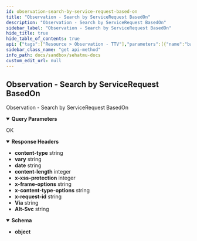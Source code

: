 ```yaml
---
id: observation-search-by-service-request-based-on
title: "Observation - Search by ServiceRequest BasedOn"
description: "Observation - Search by ServiceRequest BasedOn"
sidebar_label: "Observation - Search by ServiceRequest BasedOn"
hide_title: true
hide_table_of_contents: true
api: {"tags":["Resource > Observation - TTV"],"parameters":[{"name":"based-on","in":"query","schema":{"type":"string"},"example":"124dfb1f-b817-47d6-82ab-7bfed09e8594"},{"name":"subject","in":"query","schema":{"type":"integer"},"example":"100000030009"}],"responses":{"200":{"description":"OK","headers":{"content-type":{"schema":{"type":"string","example":"application/fhir+json;charset=utf-8"}},"vary":{"schema":{"type":"string","example":"Referer"}},"date":{"schema":{"type":"string","example":"Thu, 20 Oct 2022 15:23:34 GMT"}},"content-length":{"schema":{"type":"integer","example":"16189"}},"x-xss-protection":{"schema":{"type":"integer","example":"0"}},"x-frame-options":{"schema":{"type":"string","example":"SAMEORIGIN"}},"x-content-type-options":{"schema":{"type":"string","example":"nosniff"}},"x-request-id":{"schema":{"type":"string","example":"662abca0-82d6-4560-b736-8981ea6911c7"}},"Via":{"schema":{"type":"string","example":"1.1 google"}},"Alt-Svc":{"schema":{"type":"string","example":"h3=\":443\"; ma=2592000,h3-29=\":443\"; ma=2592000"}}},"content":{"application/json":{"schema":{"type":"object"},"example":{"entry":[{"fullUrl":"https://api-satusehat-dev.dto.kemkes.go.id/fhir-r4/v1/Observation/3eb4f1fb-8488-4b97-92b7-a121b49e221e","resource":{"basedOn":[{"reference":"ServiceRequest/124dfb1f-b817-47d6-82ab-7bfed09e8594"}],"category":[{"coding":[{"code":"laboratory","display":"Laboratory","system":"http://terminology.hl7.org/CodeSystem/observation-category"}]}],"code":{"coding":[{"code":"11477-7","display":"Microscopic observation [Identifier] in Sputum by Acid fast stain","system":"http://loinc.org"}]},"effectiveDateTime":"2021-07-02","encounter":{"reference":"Encounter/2823ed1d-3e3e-434e-9a5b-9c579d192787"},"id":"3eb4f1fb-8488-4b97-92b7-a121b49e221e","identifier":[{"system":"http://sys-ids.kemkes.go.id/observation/10000004","value":"O111111"}],"issued":"2022-08-07T15:30:10+01:00","meta":{"lastUpdated":"2022-09-27T06:15:25.832374+00:00","profile":["https://fhir.kemkes.go.id/r4/StructureDefinition/Observation|4.0.1"],"versionId":"MTY2NDI1OTMyNTgzMjM3NDAwMA"},"performer":[{"reference":"Practitioner/N10000001"},{"reference":"Organization/10000004"}],"resourceType":"Observation","specimen":{"reference":"Specimen/f3b2bd98-4385-4900-a6f2-65629fe970f2"},"status":"final","subject":{"reference":"Patient/100000030009"},"valueCodeableConcept":{"coding":[{"code":"260347006","display":"+","system":"http://snomed.info/sct"}]}},"search":{"mode":"match"}},{"fullUrl":"https://api-satusehat-dev.dto.kemkes.go.id/fhir-r4/v1/Observation/56819f05-28b9-43c2-b0d1-3785768aa886","resource":{"basedOn":[{"reference":"ServiceRequest/124dfb1f-b817-47d6-82ab-7bfed09e8594"}],"category":[{"coding":[{"code":"laboratory","display":"Laboratory","system":"http://terminology.hl7.org/CodeSystem/observation-category"}]}],"code":{"coding":[{"code":"11477-7","display":"Microscopic observation [Identifier] in Sputum by Acid fast stain","system":"http://loinc.org"}]},"effectiveDateTime":"2021-07-02","encounter":{"reference":"Encounter/2823ed1d-3e3e-434e-9a5b-9c579d192787"},"id":"56819f05-28b9-43c2-b0d1-3785768aa886","identifier":[{"system":"http://sys-ids.kemkes.go.id/observation/10000004","value":"O111111"}],"issued":"2022-08-07T15:30:10+01:00","meta":{"lastUpdated":"2022-09-22T05:57:13.931315+00:00","profile":["https://fhir.kemkes.go.id/r4/StructureDefinition/Observation|4.0.1"],"versionId":"MTY2MzgyNjIzMzkzMTMxNTAwMA"},"performer":[{"reference":"Practitioner/N10000001"},{"reference":"Organization/10000004"}],"referenceRange":[{"text":"Negative"}],"resourceType":"Observation","specimen":{"reference":"Specimen/f3b2bd98-4385-4900-a6f2-65629fe970f2"},"status":"final","subject":{"reference":"Patient/100000030009"},"valueCodeableConcept":{"coding":[{"code":"260347006","display":"+","system":"http://snomed.info/sct"}]}},"search":{"mode":"match"}},{"fullUrl":"https://api-satusehat-dev.dto.kemkes.go.id/fhir-r4/v1/Observation/ef7d436c-350c-42e2-9a4c-555f7b102d18","resource":{"basedOn":[{"reference":"ServiceRequest/124dfb1f-b817-47d6-82ab-7bfed09e8594"}],"category":[{"coding":[{"code":"laboratory","display":"Laboratory","system":"http://terminology.hl7.org/CodeSystem/observation-category"}]}],"code":{"coding":[{"code":"11477-7","display":"Microscopic observation [Identifier] in Sputum by Acid fast stain","system":"http://loinc.org"}]},"effectiveDateTime":"2021-07-02","encounter":{"reference":"Encounter/2823ed1d-3e3e-434e-9a5b-9c579d192787"},"id":"ef7d436c-350c-42e2-9a4c-555f7b102d18","identifier":[{"system":"http://sys-ids.kemkes.go.id/observation/10000004","value":"O111111"}],"issued":"2022-08-07T15:30:10+01:00","meta":{"lastUpdated":"2022-09-22T05:56:56.008487+00:00","profile":["https://fhir.kemkes.go.id/r4/StructureDefinition/Observation|4.0.1"],"versionId":"MTY2MzgyNjIxNjAwODQ4NzAwMA"},"performer":[{"reference":"Practitioner/N10000001"},{"reference":"Organization/10000004"}],"referenceRange":[{"text":"Negative"}],"resourceType":"Observation","specimen":{"reference":"Specimen/f3b2bd98-4385-4900-a6f2-65629fe970f2"},"status":"final","subject":{"reference":"Patient/100000030009"},"valueCodeableConcept":{"coding":[{"code":"260347006","display":"+","system":"http://snomed.info/sct"}]}},"search":{"mode":"match"}},{"fullUrl":"https://api-satusehat-dev.dto.kemkes.go.id/fhir-r4/v1/Observation/6e576b81-36af-4c38-b2a7-09959277f2ad","resource":{"basedOn":[{"reference":"ServiceRequest/124dfb1f-b817-47d6-82ab-7bfed09e8594"}],"category":[{"coding":[{"code":"laboratory","display":"Laboratory","system":"http://terminology.hl7.org/CodeSystem/observation-category"}]}],"code":{"coding":[{"code":"11477-7","display":"Microscopic observation [Identifier] in Sputum by Acid fast stain","system":"http://loinc.org"}]},"effectiveDateTime":"2021-07-02","encounter":{"reference":"Encounter/2823ed1d-3e3e-434e-9a5b-9c579d192787"},"id":"6e576b81-36af-4c38-b2a7-09959277f2ad","identifier":[{"system":"http://sys-ids.kemkes.go.id/observation/10000004","value":"O111111"}],"issued":"2022-08-07T15:30:10+01:00","meta":{"lastUpdated":"2022-09-22T05:54:42.212380+00:00","profile":["https://fhir.kemkes.go.id/r4/StructureDefinition/Observation|4.0.1"],"versionId":"MTY2MzgyNjA4MjIxMjM4MDAwMA"},"performer":[{"reference":"Practitioner/N10000001"},{"reference":"Organization/10000004"}],"referenceRange":[{"text":"-"}],"resourceType":"Observation","specimen":{"reference":"Specimen/f3b2bd98-4385-4900-a6f2-65629fe970f2"},"status":"final","subject":{"reference":"Patient/100000030009"},"valueCodeableConcept":{"coding":[{"code":"260347006","display":"+","system":"http://snomed.info/sct"}]}},"search":{"mode":"match"}},{"fullUrl":"https://api-satusehat-dev.dto.kemkes.go.id/fhir-r4/v1/Observation/4aa82524-42ac-4a10-89d8-5f805e7005c6","resource":{"basedOn":[{"reference":"ServiceRequest/124dfb1f-b817-47d6-82ab-7bfed09e8594"}],"category":[{"coding":[{"code":"laboratory","display":"Laboratory","system":"http://terminology.hl7.org/CodeSystem/observation-category"}]}],"code":{"coding":[{"code":"11477-7","display":"Microscopic observation [Identifier] in Sputum by Acid fast stain","system":"http://loinc.org"}]},"effectiveDateTime":"2021-07-02","encounter":{"reference":"Encounter/2823ed1d-3e3e-434e-9a5b-9c579d192787"},"id":"4aa82524-42ac-4a10-89d8-5f805e7005c6","identifier":[{"system":"http://sys-ids.kemkes.go.id/observation/10000004","value":"O111111"}],"issued":"2022-08-07T15:30:10+01:00","meta":{"lastUpdated":"2022-09-22T05:24:01.719821+00:00","profile":["https://fhir.kemkes.go.id/r4/StructureDefinition/Observation|4.0.1"],"versionId":"MTY2MzgyNDI0MTcxOTgyMTAwMA"},"performer":[{"reference":"Practitioner/N10000001"},{"reference":"Organization/10000004"}],"resourceType":"Observation","specimen":{"reference":"Specimen/f3b2bd98-4385-4900-a6f2-65629fe970f2"},"status":"final","subject":{"reference":"Patient/100000030009"},"valueCodeableConcept":{"coding":[{"code":"260347006","display":"+","system":"http://snomed.info/sct"}]}},"search":{"mode":"match"}},{"fullUrl":"https://api-satusehat-dev.dto.kemkes.go.id/fhir-r4/v1/Observation/ddc97647-2f90-4083-903a-9c355e8bb191","resource":{"basedOn":[{"reference":"ServiceRequest/124dfb1f-b817-47d6-82ab-7bfed09e8594"}],"category":[{"coding":[{"code":"laboratory","display":"Laboratory","system":"http://terminology.hl7.org/CodeSystem/observation-category"}]}],"code":{"coding":[{"code":"11477-7","display":"Microscopic observation [Identifier] in Sputum by Acid fast stain","system":"http://loinc.org"}]},"effectiveDateTime":"2021-07-02","encounter":{"reference":"Encounter/2823ed1d-3e3e-434e-9a5b-9c579d192787"},"id":"ddc97647-2f90-4083-903a-9c355e8bb191","identifier":[{"system":"http://sys-ids.kemkes.go.id/observation/10000004","value":"O111111"}],"issued":"2022-08-07T15:30:10+01:00","meta":{"lastUpdated":"2022-09-22T04:46:50.498931+00:00","profile":["https://fhir.kemkes.go.id/r4/StructureDefinition/Observation|4.0.1"],"versionId":"MTY2MzgyMjAxMDQ5ODkzMTAwMA"},"performer":[{"reference":"Practitioner/N10000001"},{"reference":"Organization/10000004"}],"referenceRange":[{"high":{"code":"mg/dL","system":"http://unitsofmeasure.org","unit":"mg/dL","value":200}}],"resourceType":"Observation","specimen":{"reference":"Specimen/f3b2bd98-4385-4900-a6f2-65629fe970f2"},"status":"final","subject":{"reference":"Patient/100000030009"},"valueCodeableConcept":{"coding":[{"code":"260347006","display":"+","system":"http://snomed.info/sct"}]}},"search":{"mode":"match"}},{"fullUrl":"https://api-satusehat-dev.dto.kemkes.go.id/fhir-r4/v1/Observation/94f04994-62aa-40ef-9615-0974e4eb9253","resource":{"basedOn":[{"reference":"ServiceRequest/124dfb1f-b817-47d6-82ab-7bfed09e8594"}],"category":[{"coding":[{"code":"laboratory","display":"Laboratory","system":"http://terminology.hl7.org/CodeSystem/observation-category"}]}],"code":{"coding":[{"code":"11477-7","display":"Microscopic observation [Identifier] in Sputum by Acid fast stain","system":"http://loinc.org"}]},"effectiveDateTime":"2021-07-02","encounter":{"reference":"Encounter/2823ed1d-3e3e-434e-9a5b-9c579d192787"},"id":"94f04994-62aa-40ef-9615-0974e4eb9253","identifier":[{"system":"http://sys-ids.kemkes.go.id/observation/10000004","value":"O111111"}],"issued":"2022-08-07T15:30:10+01:00","meta":{"lastUpdated":"2022-09-06T03:31:27.493104+00:00","profile":["https://fhir.kemkes.go.id/r4/StructureDefinition/Observation|4.0.1"],"versionId":"MTY2MjQzNTA4NzQ5MzEwNDAwMA"},"performer":[{"reference":"Practitioner/N10000001"},{"reference":"Organization/10000004"}],"resourceType":"Observation","specimen":{"reference":"Specimen/f3b2bd98-4385-4900-a6f2-65629fe970f2"},"status":"final","subject":{"reference":"Patient/100000030009"},"valueCodeableConcept":{"coding":[{"code":"260347006","display":"+","system":"http://snomed.info/sct"}]}},"search":{"mode":"match"}}],"resourceType":"Bundle","total":7,"type":"searchset"}}}}},"description":"Observation - Search by ServiceRequest BasedOn","method":"get","path":"/Observation","servers":[{"url":"https://istanbul.muhammadiyah.or.id/","description":"Sandbox environment server"}],"securitySchemes":{"bearerAuth":{"type":"http","scheme":"bearer"}},"info":{"title":"SehatMu Docs","version":"1.0.0"},"postman":{"name":"Observation - Search by ServiceRequest BasedOn","description":{"type":"text/plain"},"url":{"path":["Observation"],"host":["{{baseUrl}}"],"query":[{"disabled":false,"key":"based-on","value":""},{"disabled":false,"key":"subject","value":""}],"variable":[]},"header":[{"key":"Accept","value":"application/json"}],"method":"GET"}}
sidebar_class_name: "get api-method"
info_path: docs/sandbox/sehatmu-docs
custom_edit_url: null
---
```



## Observation - Search by ServiceRequest BasedOn



Observation - Search by ServiceRequest BasedOn

<details style={{"marginBottom":"1rem"}} data-collapsed={false} open={true}><summary style={{}}><strong>Query Parameters</strong></summary><div><ul><ParamsItem className={"paramsItem"} param={{"name":"based-on","in":"query","schema":{"type":"string"},"example":"124dfb1f-b817-47d6-82ab-7bfed09e8594"}}></ParamsItem><ParamsItem className={"paramsItem"} param={{"name":"subject","in":"query","schema":{"type":"integer"},"example":"100000030009"}}></ParamsItem></ul></div></details><div><ApiTabs><TabItem label={"200"} value={"200"}><div>

OK

</div><details style={{"textAlign":"left","marginBottom":"1rem"}} data-collaposed={true} open={false}><summary style={{}}><strong>Response Headers</strong></summary><ul style={{"marginLeft":"1rem"}}><li className={"schemaItem"}><summary style={{}}><strong>content-type</strong><span style={{"opacity":"0.6"}}> string</span></summary><div></div></li><li className={"schemaItem"}><summary style={{}}><strong>vary</strong><span style={{"opacity":"0.6"}}> string</span></summary><div></div></li><li className={"schemaItem"}><summary style={{}}><strong>date</strong><span style={{"opacity":"0.6"}}> string</span></summary><div></div></li><li className={"schemaItem"}><summary style={{}}><strong>content-length</strong><span style={{"opacity":"0.6"}}> integer</span></summary><div></div></li><li className={"schemaItem"}><summary style={{}}><strong>x-xss-protection</strong><span style={{"opacity":"0.6"}}> integer</span></summary><div></div></li><li className={"schemaItem"}><summary style={{}}><strong>x-frame-options</strong><span style={{"opacity":"0.6"}}> string</span></summary><div></div></li><li className={"schemaItem"}><summary style={{}}><strong>x-content-type-options</strong><span style={{"opacity":"0.6"}}> string</span></summary><div></div></li><li className={"schemaItem"}><summary style={{}}><strong>x-request-id</strong><span style={{"opacity":"0.6"}}> string</span></summary><div></div></li><li className={"schemaItem"}><summary style={{}}><strong>Via</strong><span style={{"opacity":"0.6"}}> string</span></summary><div></div></li><li className={"schemaItem"}><summary style={{}}><strong>Alt-Svc</strong><span style={{"opacity":"0.6"}}> string</span></summary><div></div></li></ul></details><div><MimeTabs schemaType={"response"}><TabItem label={"application/json"} value={"application/json"}><SchemaTabs><TabItem label={"Schema"} value={"Schema"}><details style={{}} data-collapsed={false} open={true}><summary style={{"textAlign":"left"}}><strong>Schema</strong></summary><div style={{"textAlign":"left","marginLeft":"1rem"}}></div><ul style={{"marginLeft":"1rem"}}><li><div><strong>object</strong></div></li></ul></details></TabItem><TabItem label={"Example (from schema)"} value={"Example (from schema)"}><ResponseSamples responseExample={"{}"} language={"json"}></ResponseSamples></TabItem><TabItem label={"Example"} value={"Example"}><ResponseSamples responseExample={"{\n  \"entry\": [\n    {\n      \"fullUrl\": \"https://api-satusehat-dev.dto.kemkes.go.id/fhir-r4/v1/Observation/3eb4f1fb-8488-4b97-92b7-a121b49e221e\",\n      \"resource\": {\n        \"basedOn\": [\n          {\n            \"reference\": \"ServiceRequest/124dfb1f-b817-47d6-82ab-7bfed09e8594\"\n          }\n        ],\n        \"category\": [\n          {\n            \"coding\": [\n              {\n                \"code\": \"laboratory\",\n                \"display\": \"Laboratory\",\n                \"system\": \"http://terminology.hl7.org/CodeSystem/observation-category\"\n              }\n            ]\n          }\n        ],\n        \"code\": {\n          \"coding\": [\n            {\n              \"code\": \"11477-7\",\n              \"display\": \"Microscopic observation [Identifier] in Sputum by Acid fast stain\",\n              \"system\": \"http://loinc.org\"\n            }\n          ]\n        },\n        \"effectiveDateTime\": \"2021-07-02\",\n        \"encounter\": {\n          \"reference\": \"Encounter/2823ed1d-3e3e-434e-9a5b-9c579d192787\"\n        },\n        \"id\": \"3eb4f1fb-8488-4b97-92b7-a121b49e221e\",\n        \"identifier\": [\n          {\n            \"system\": \"http://sys-ids.kemkes.go.id/observation/10000004\",\n            \"value\": \"O111111\"\n          }\n        ],\n        \"issued\": \"2022-08-07T15:30:10+01:00\",\n        \"meta\": {\n          \"lastUpdated\": \"2022-09-27T06:15:25.832374+00:00\",\n          \"profile\": [\n            \"https://fhir.kemkes.go.id/r4/StructureDefinition/Observation|4.0.1\"\n          ],\n          \"versionId\": \"MTY2NDI1OTMyNTgzMjM3NDAwMA\"\n        },\n        \"performer\": [\n          {\n            \"reference\": \"Practitioner/N10000001\"\n          },\n          {\n            \"reference\": \"Organization/10000004\"\n          }\n        ],\n        \"resourceType\": \"Observation\",\n        \"specimen\": {\n          \"reference\": \"Specimen/f3b2bd98-4385-4900-a6f2-65629fe970f2\"\n        },\n        \"status\": \"final\",\n        \"subject\": {\n          \"reference\": \"Patient/100000030009\"\n        },\n        \"valueCodeableConcept\": {\n          \"coding\": [\n            {\n              \"code\": \"260347006\",\n              \"display\": \"+\",\n              \"system\": \"http://snomed.info/sct\"\n            }\n          ]\n        }\n      },\n      \"search\": {\n        \"mode\": \"match\"\n      }\n    },\n    {\n      \"fullUrl\": \"https://api-satusehat-dev.dto.kemkes.go.id/fhir-r4/v1/Observation/56819f05-28b9-43c2-b0d1-3785768aa886\",\n      \"resource\": {\n        \"basedOn\": [\n          {\n            \"reference\": \"ServiceRequest/124dfb1f-b817-47d6-82ab-7bfed09e8594\"\n          }\n        ],\n        \"category\": [\n          {\n            \"coding\": [\n              {\n                \"code\": \"laboratory\",\n                \"display\": \"Laboratory\",\n                \"system\": \"http://terminology.hl7.org/CodeSystem/observation-category\"\n              }\n            ]\n          }\n        ],\n        \"code\": {\n          \"coding\": [\n            {\n              \"code\": \"11477-7\",\n              \"display\": \"Microscopic observation [Identifier] in Sputum by Acid fast stain\",\n              \"system\": \"http://loinc.org\"\n            }\n          ]\n        },\n        \"effectiveDateTime\": \"2021-07-02\",\n        \"encounter\": {\n          \"reference\": \"Encounter/2823ed1d-3e3e-434e-9a5b-9c579d192787\"\n        },\n        \"id\": \"56819f05-28b9-43c2-b0d1-3785768aa886\",\n        \"identifier\": [\n          {\n            \"system\": \"http://sys-ids.kemkes.go.id/observation/10000004\",\n            \"value\": \"O111111\"\n          }\n        ],\n        \"issued\": \"2022-08-07T15:30:10+01:00\",\n        \"meta\": {\n          \"lastUpdated\": \"2022-09-22T05:57:13.931315+00:00\",\n          \"profile\": [\n            \"https://fhir.kemkes.go.id/r4/StructureDefinition/Observation|4.0.1\"\n          ],\n          \"versionId\": \"MTY2MzgyNjIzMzkzMTMxNTAwMA\"\n        },\n        \"performer\": [\n          {\n            \"reference\": \"Practitioner/N10000001\"\n          },\n          {\n            \"reference\": \"Organization/10000004\"\n          }\n        ],\n        \"referenceRange\": [\n          {\n            \"text\": \"Negative\"\n          }\n        ],\n        \"resourceType\": \"Observation\",\n        \"specimen\": {\n          \"reference\": \"Specimen/f3b2bd98-4385-4900-a6f2-65629fe970f2\"\n        },\n        \"status\": \"final\",\n        \"subject\": {\n          \"reference\": \"Patient/100000030009\"\n        },\n        \"valueCodeableConcept\": {\n          \"coding\": [\n            {\n              \"code\": \"260347006\",\n              \"display\": \"+\",\n              \"system\": \"http://snomed.info/sct\"\n            }\n          ]\n        }\n      },\n      \"search\": {\n        \"mode\": \"match\"\n      }\n    },\n    {\n      \"fullUrl\": \"https://api-satusehat-dev.dto.kemkes.go.id/fhir-r4/v1/Observation/ef7d436c-350c-42e2-9a4c-555f7b102d18\",\n      \"resource\": {\n        \"basedOn\": [\n          {\n            \"reference\": \"ServiceRequest/124dfb1f-b817-47d6-82ab-7bfed09e8594\"\n          }\n        ],\n        \"category\": [\n          {\n            \"coding\": [\n              {\n                \"code\": \"laboratory\",\n                \"display\": \"Laboratory\",\n                \"system\": \"http://terminology.hl7.org/CodeSystem/observation-category\"\n              }\n            ]\n          }\n        ],\n        \"code\": {\n          \"coding\": [\n            {\n              \"code\": \"11477-7\",\n              \"display\": \"Microscopic observation [Identifier] in Sputum by Acid fast stain\",\n              \"system\": \"http://loinc.org\"\n            }\n          ]\n        },\n        \"effectiveDateTime\": \"2021-07-02\",\n        \"encounter\": {\n          \"reference\": \"Encounter/2823ed1d-3e3e-434e-9a5b-9c579d192787\"\n        },\n        \"id\": \"ef7d436c-350c-42e2-9a4c-555f7b102d18\",\n        \"identifier\": [\n          {\n            \"system\": \"http://sys-ids.kemkes.go.id/observation/10000004\",\n            \"value\": \"O111111\"\n          }\n        ],\n        \"issued\": \"2022-08-07T15:30:10+01:00\",\n        \"meta\": {\n          \"lastUpdated\": \"2022-09-22T05:56:56.008487+00:00\",\n          \"profile\": [\n            \"https://fhir.kemkes.go.id/r4/StructureDefinition/Observation|4.0.1\"\n          ],\n          \"versionId\": \"MTY2MzgyNjIxNjAwODQ4NzAwMA\"\n        },\n        \"performer\": [\n          {\n            \"reference\": \"Practitioner/N10000001\"\n          },\n          {\n            \"reference\": \"Organization/10000004\"\n          }\n        ],\n        \"referenceRange\": [\n          {\n            \"text\": \"Negative\"\n          }\n        ],\n        \"resourceType\": \"Observation\",\n        \"specimen\": {\n          \"reference\": \"Specimen/f3b2bd98-4385-4900-a6f2-65629fe970f2\"\n        },\n        \"status\": \"final\",\n        \"subject\": {\n          \"reference\": \"Patient/100000030009\"\n        },\n        \"valueCodeableConcept\": {\n          \"coding\": [\n            {\n              \"code\": \"260347006\",\n              \"display\": \"+\",\n              \"system\": \"http://snomed.info/sct\"\n            }\n          ]\n        }\n      },\n      \"search\": {\n        \"mode\": \"match\"\n      }\n    },\n    {\n      \"fullUrl\": \"https://api-satusehat-dev.dto.kemkes.go.id/fhir-r4/v1/Observation/6e576b81-36af-4c38-b2a7-09959277f2ad\",\n      \"resource\": {\n        \"basedOn\": [\n          {\n            \"reference\": \"ServiceRequest/124dfb1f-b817-47d6-82ab-7bfed09e8594\"\n          }\n        ],\n        \"category\": [\n          {\n            \"coding\": [\n              {\n                \"code\": \"laboratory\",\n                \"display\": \"Laboratory\",\n                \"system\": \"http://terminology.hl7.org/CodeSystem/observation-category\"\n              }\n            ]\n          }\n        ],\n        \"code\": {\n          \"coding\": [\n            {\n              \"code\": \"11477-7\",\n              \"display\": \"Microscopic observation [Identifier] in Sputum by Acid fast stain\",\n              \"system\": \"http://loinc.org\"\n            }\n          ]\n        },\n        \"effectiveDateTime\": \"2021-07-02\",\n        \"encounter\": {\n          \"reference\": \"Encounter/2823ed1d-3e3e-434e-9a5b-9c579d192787\"\n        },\n        \"id\": \"6e576b81-36af-4c38-b2a7-09959277f2ad\",\n        \"identifier\": [\n          {\n            \"system\": \"http://sys-ids.kemkes.go.id/observation/10000004\",\n            \"value\": \"O111111\"\n          }\n        ],\n        \"issued\": \"2022-08-07T15:30:10+01:00\",\n        \"meta\": {\n          \"lastUpdated\": \"2022-09-22T05:54:42.212380+00:00\",\n          \"profile\": [\n            \"https://fhir.kemkes.go.id/r4/StructureDefinition/Observation|4.0.1\"\n          ],\n          \"versionId\": \"MTY2MzgyNjA4MjIxMjM4MDAwMA\"\n        },\n        \"performer\": [\n          {\n            \"reference\": \"Practitioner/N10000001\"\n          },\n          {\n            \"reference\": \"Organization/10000004\"\n          }\n        ],\n        \"referenceRange\": [\n          {\n            \"text\": \"-\"\n          }\n        ],\n        \"resourceType\": \"Observation\",\n        \"specimen\": {\n          \"reference\": \"Specimen/f3b2bd98-4385-4900-a6f2-65629fe970f2\"\n        },\n        \"status\": \"final\",\n        \"subject\": {\n          \"reference\": \"Patient/100000030009\"\n        },\n        \"valueCodeableConcept\": {\n          \"coding\": [\n            {\n              \"code\": \"260347006\",\n              \"display\": \"+\",\n              \"system\": \"http://snomed.info/sct\"\n            }\n          ]\n        }\n      },\n      \"search\": {\n        \"mode\": \"match\"\n      }\n    },\n    {\n      \"fullUrl\": \"https://api-satusehat-dev.dto.kemkes.go.id/fhir-r4/v1/Observation/4aa82524-42ac-4a10-89d8-5f805e7005c6\",\n      \"resource\": {\n        \"basedOn\": [\n          {\n            \"reference\": \"ServiceRequest/124dfb1f-b817-47d6-82ab-7bfed09e8594\"\n          }\n        ],\n        \"category\": [\n          {\n            \"coding\": [\n              {\n                \"code\": \"laboratory\",\n                \"display\": \"Laboratory\",\n                \"system\": \"http://terminology.hl7.org/CodeSystem/observation-category\"\n              }\n            ]\n          }\n        ],\n        \"code\": {\n          \"coding\": [\n            {\n              \"code\": \"11477-7\",\n              \"display\": \"Microscopic observation [Identifier] in Sputum by Acid fast stain\",\n              \"system\": \"http://loinc.org\"\n            }\n          ]\n        },\n        \"effectiveDateTime\": \"2021-07-02\",\n        \"encounter\": {\n          \"reference\": \"Encounter/2823ed1d-3e3e-434e-9a5b-9c579d192787\"\n        },\n        \"id\": \"4aa82524-42ac-4a10-89d8-5f805e7005c6\",\n        \"identifier\": [\n          {\n            \"system\": \"http://sys-ids.kemkes.go.id/observation/10000004\",\n            \"value\": \"O111111\"\n          }\n        ],\n        \"issued\": \"2022-08-07T15:30:10+01:00\",\n        \"meta\": {\n          \"lastUpdated\": \"2022-09-22T05:24:01.719821+00:00\",\n          \"profile\": [\n            \"https://fhir.kemkes.go.id/r4/StructureDefinition/Observation|4.0.1\"\n          ],\n          \"versionId\": \"MTY2MzgyNDI0MTcxOTgyMTAwMA\"\n        },\n        \"performer\": [\n          {\n            \"reference\": \"Practitioner/N10000001\"\n          },\n          {\n            \"reference\": \"Organization/10000004\"\n          }\n        ],\n        \"resourceType\": \"Observation\",\n        \"specimen\": {\n          \"reference\": \"Specimen/f3b2bd98-4385-4900-a6f2-65629fe970f2\"\n        },\n        \"status\": \"final\",\n        \"subject\": {\n          \"reference\": \"Patient/100000030009\"\n        },\n        \"valueCodeableConcept\": {\n          \"coding\": [\n            {\n              \"code\": \"260347006\",\n              \"display\": \"+\",\n              \"system\": \"http://snomed.info/sct\"\n            }\n          ]\n        }\n      },\n      \"search\": {\n        \"mode\": \"match\"\n      }\n    },\n    {\n      \"fullUrl\": \"https://api-satusehat-dev.dto.kemkes.go.id/fhir-r4/v1/Observation/ddc97647-2f90-4083-903a-9c355e8bb191\",\n      \"resource\": {\n        \"basedOn\": [\n          {\n            \"reference\": \"ServiceRequest/124dfb1f-b817-47d6-82ab-7bfed09e8594\"\n          }\n        ],\n        \"category\": [\n          {\n            \"coding\": [\n              {\n                \"code\": \"laboratory\",\n                \"display\": \"Laboratory\",\n                \"system\": \"http://terminology.hl7.org/CodeSystem/observation-category\"\n              }\n            ]\n          }\n        ],\n        \"code\": {\n          \"coding\": [\n            {\n              \"code\": \"11477-7\",\n              \"display\": \"Microscopic observation [Identifier] in Sputum by Acid fast stain\",\n              \"system\": \"http://loinc.org\"\n            }\n          ]\n        },\n        \"effectiveDateTime\": \"2021-07-02\",\n        \"encounter\": {\n          \"reference\": \"Encounter/2823ed1d-3e3e-434e-9a5b-9c579d192787\"\n        },\n        \"id\": \"ddc97647-2f90-4083-903a-9c355e8bb191\",\n        \"identifier\": [\n          {\n            \"system\": \"http://sys-ids.kemkes.go.id/observation/10000004\",\n            \"value\": \"O111111\"\n          }\n        ],\n        \"issued\": \"2022-08-07T15:30:10+01:00\",\n        \"meta\": {\n          \"lastUpdated\": \"2022-09-22T04:46:50.498931+00:00\",\n          \"profile\": [\n            \"https://fhir.kemkes.go.id/r4/StructureDefinition/Observation|4.0.1\"\n          ],\n          \"versionId\": \"MTY2MzgyMjAxMDQ5ODkzMTAwMA\"\n        },\n        \"performer\": [\n          {\n            \"reference\": \"Practitioner/N10000001\"\n          },\n          {\n            \"reference\": \"Organization/10000004\"\n          }\n        ],\n        \"referenceRange\": [\n          {\n            \"high\": {\n              \"code\": \"mg/dL\",\n              \"system\": \"http://unitsofmeasure.org\",\n              \"unit\": \"mg/dL\",\n              \"value\": 200\n            }\n          }\n        ],\n        \"resourceType\": \"Observation\",\n        \"specimen\": {\n          \"reference\": \"Specimen/f3b2bd98-4385-4900-a6f2-65629fe970f2\"\n        },\n        \"status\": \"final\",\n        \"subject\": {\n          \"reference\": \"Patient/100000030009\"\n        },\n        \"valueCodeableConcept\": {\n          \"coding\": [\n            {\n              \"code\": \"260347006\",\n              \"display\": \"+\",\n              \"system\": \"http://snomed.info/sct\"\n            }\n          ]\n        }\n      },\n      \"search\": {\n        \"mode\": \"match\"\n      }\n    },\n    {\n      \"fullUrl\": \"https://api-satusehat-dev.dto.kemkes.go.id/fhir-r4/v1/Observation/94f04994-62aa-40ef-9615-0974e4eb9253\",\n      \"resource\": {\n        \"basedOn\": [\n          {\n            \"reference\": \"ServiceRequest/124dfb1f-b817-47d6-82ab-7bfed09e8594\"\n          }\n        ],\n        \"category\": [\n          {\n            \"coding\": [\n              {\n                \"code\": \"laboratory\",\n                \"display\": \"Laboratory\",\n                \"system\": \"http://terminology.hl7.org/CodeSystem/observation-category\"\n              }\n            ]\n          }\n        ],\n        \"code\": {\n          \"coding\": [\n            {\n              \"code\": \"11477-7\",\n              \"display\": \"Microscopic observation [Identifier] in Sputum by Acid fast stain\",\n              \"system\": \"http://loinc.org\"\n            }\n          ]\n        },\n        \"effectiveDateTime\": \"2021-07-02\",\n        \"encounter\": {\n          \"reference\": \"Encounter/2823ed1d-3e3e-434e-9a5b-9c579d192787\"\n        },\n        \"id\": \"94f04994-62aa-40ef-9615-0974e4eb9253\",\n        \"identifier\": [\n          {\n            \"system\": \"http://sys-ids.kemkes.go.id/observation/10000004\",\n            \"value\": \"O111111\"\n          }\n        ],\n        \"issued\": \"2022-08-07T15:30:10+01:00\",\n        \"meta\": {\n          \"lastUpdated\": \"2022-09-06T03:31:27.493104+00:00\",\n          \"profile\": [\n            \"https://fhir.kemkes.go.id/r4/StructureDefinition/Observation|4.0.1\"\n          ],\n          \"versionId\": \"MTY2MjQzNTA4NzQ5MzEwNDAwMA\"\n        },\n        \"performer\": [\n          {\n            \"reference\": \"Practitioner/N10000001\"\n          },\n          {\n            \"reference\": \"Organization/10000004\"\n          }\n        ],\n        \"resourceType\": \"Observation\",\n        \"specimen\": {\n          \"reference\": \"Specimen/f3b2bd98-4385-4900-a6f2-65629fe970f2\"\n        },\n        \"status\": \"final\",\n        \"subject\": {\n          \"reference\": \"Patient/100000030009\"\n        },\n        \"valueCodeableConcept\": {\n          \"coding\": [\n            {\n              \"code\": \"260347006\",\n              \"display\": \"+\",\n              \"system\": \"http://snomed.info/sct\"\n            }\n          ]\n        }\n      },\n      \"search\": {\n        \"mode\": \"match\"\n      }\n    }\n  ],\n  \"resourceType\": \"Bundle\",\n  \"total\": 7,\n  \"type\": \"searchset\"\n}"} language={"json"}></ResponseSamples></TabItem></SchemaTabs></TabItem></MimeTabs></div></TabItem></ApiTabs></div>
      